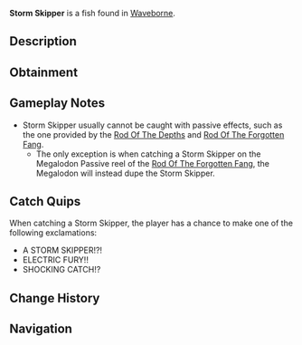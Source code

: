 {{FishInfobox
|image          = Storm Skipper.png
|rarity         = Secret
|sea            = Second Sea
|location       = [[Waveborne]]
|sublocation    = 
|sources        = Fishing Rod
|nopassive      = 1
|radar_location = 
|prog_speed     = -75
|xp             = 5000
|weather        = Windy
|time           = Night
|season         = Spring
|bait           = Golden Worm
|base_weight    = 150
|base_value     = 10000
|weight_range   = 100
|base_chance    = 1
|base_resil     = 5
}}
'''Storm Skipper''' is a {{Rarity|Secret}} fish found in [[Waveborne]].

== Description ==
{{Description|A dark blue fish crackling with light blue electric arcs, adorned with light blue spots and fins, skipping through tempests.|Bestiary Entry}}

== Obtainment ==
{{Description|It thrives in the midst of chaos.|Bestiary Hint}}
{{Fish Availability|
Waveborne
|top_rods      = 
Great Rod of Oscar\1348.47\5756.69;
Astralhook Rod\1236.33\5920.82;
Free Spirit Rod\1123.29\7295.36;
Azure Of Lagoon\1090.16\6682.25;
Fang of the Eclipse\1014.13\6574.12;
Resourceful Rod\724.6\4742.79;
Plastic Rod\543.99\6189.58;
Firefly Rod\929.86\8151.41;
Adventurer's Rod\728.86\6801.86;
Fischer's Rod\552.27\6330.25;
Lucky Rod\507.46\4484.28;
Blazebringer Rod\886.96\5527.33;
Verdant Shear Rod\810\5264.14;
Trident Rod\635.07\4347.1;
Seraphic Rod\584.18\3944.96;
Ethereal Prism Rod\579.72\3687.95;
Challenger's Rod\562.68\4012.95;
No-Life Rod\544.6\3885.59;
Rod Of The Forgotten Fang\517.23\3501.51;
Rod Of The Exalted One\504.03\3282.32;
Rod Of The Depths\474.63\3245.75;
Depthseeker Rod\466.23\3227.05;
Volcanic Rod\447.95\3110.96;
Avalanche Rod\444.93\3051.42;
Zeus Rod\438.69\3042.22;
Steady Rod\422.5\2732.48
|recommended   = Astralhook Rod
}}

== Gameplay Notes ==
* Storm Skipper usually cannot be caught with passive effects, such as the one provided by the [[Rod Of The Depths]] and [[Rod Of The Forgotten Fang]].
** The only exception is when catching a Storm Skipper on the Megalodon Passive reel of the [[Rod Of The Forgotten Fang]], the Megalodon will instead dupe the Storm Skipper.

== Catch Quips ==
When catching a Storm Skipper, the player has a chance to make one of the following exclamations:
* A STORM SKIPPER!?!
* ELECTRIC FURY!!
* SHOCKING CATCH!?

== Change History ==
{{Change History|{{subst:Current Version}}}}

== Navigation ==
{{Fish Navbox|Waveborne}}